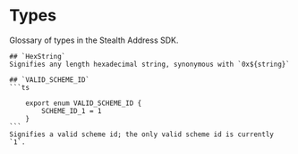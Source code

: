 # Types

Glossary of types in the Stealth Address SDK.

    ## `HexString`
    Signifies any length hexadecimal string, synonymous with `0x${string}`

    ## `VALID_SCHEME_ID`
    ```ts

        export enum VALID_SCHEME_ID {
            SCHEME_ID_1 = 1
        }
    ```
    Signifies a valid scheme id; the only valid scheme id is currently `1`.
